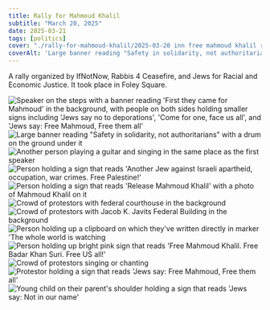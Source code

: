 ```yaml
---
title: Rally for Mahmoud Khalil
subtitle: "March 20, 2025"
date: 2025-03-21
tags: [politics]
cover: "./rally-for-mahmoud-khalil/2025-03-20 inn free mahmoud khalil rally_116_Nadav Spiegelman.jpg"
coverAlt: 'Large banner reading "Safety in solidarity, not authoritarians" with a drum on the ground under it'
---
```


A rally organized by IfNotNow, Rabbis 4 Ceasefire, and Jews for Racial and Economic Justice. It took place in Foley Square. 

<Image src={Rally115} alt="Speaker on the steps with a banner reading 'First they came for Mahmoud' in the background, with people on both sides holding smaller signs including 'Jews say no to deporations', 'Come for one, face us all', and 'Jews say: Free Mahmoud, Free them all'" />

<Grid>
  <Image src={Rally116} alt='Large banner reading "Safety in solidarity, not authoritarians" with a drum on the ground under it' />
  <Image src={Rally120} alt="Another person playing a guitar and singing in the same place as the first speaker" />
  <Image src={Rally117} alt="Person holding a sign that reads 'Another Jew against Israeli apartheid, occupation, war crimes. Free Palestine!'" />
  <Image src={Rally118} alt="Person holding a sign that reads 'Release Mahmoud Khalil' with a photo of Mahmoud Khalil on it" />
  <Image src={Rally119} alt="Crowd of protestors with federal courthouse in the background" />
  <Image src={Rally121} alt="Crowd of protestors with Jacob K. Javits Federal Building in the background" />
  <Image src={Rally123} alt="Person holding up a clipboard on which they've written directly in marker 'The whole world is watching" />
  <Image src={Rally124} alt="Person holding up bright pink sign that reads 'Free Mahmoud Khalil. Free Badar Khan Suri. Free US all!'" />
  <Image src={Rally122} alt="Crowd of protestors singing or chanting" />
  <Image src={Rally125} alt="Protestor holding a sign that reads 'Jews say: Free Mahmoud, Free them all'" />
</Grid>

<Image src={Rally126} alt="Young child on their parent's shoulder holding a sign that reads 'Jews say: Not in our name'" />

